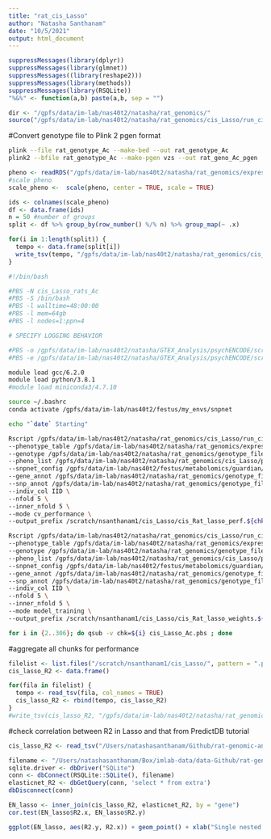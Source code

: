```yaml
---
title: "rat_cis_Lasso"
author: "Natasha Santhanam"
date: "10/5/2021"
output: html_document
---
```


```r
suppressMessages(library(dplyr))
suppressMessages(library(glmnet))
suppressMessages((library(reshape2)))
suppressMessages(library(methods))
suppressMessages(library(RSQLite))
"%&%" <- function(a,b) paste(a,b, sep = "")

dir <- "/gpfs/data/im-lab/nas40t2/natasha/rat_genomics/"
source("/gpfs/data/im-lab/nas40t2/natasha/rat_genomics/cis_Lasso/run_cis_Lasso.R")
```

#Convert genotype file to Plink 2 pgen format
```bash
plink --file rat_genotype_Ac --make-bed --out rat_genotype_Ac
plink2 --bfile rat_genotype_Ac --make-pgen vzs --out rat_geno_Ac_pgen
```

```r
pheno <- readRDS("/gpfs/data/im-lab/nas40t2/natasha/rat_genomics/expression/Ac_expression_transformed.RDS")
#scale pheno 
scale_pheno <-  scale(pheno, center = TRUE, scale = TRUE)

ids <- colnames(scale_pheno)
df <- data.frame(ids)
n = 50 #number of groups
split <- df %>% group_by(row_number() %/% n) %>% group_map(~ .x)

for(i in 1:length(split)) {
  tempo <- data.frame(split[i])
  write_tsv(tempo, "/gpfs/data/im-lab/nas40t2/natasha/rat_genomics/cis_Lasso/phenos/" %&% "phenolist"  %&% i %&% ".txt", col_names = FALSE)
}
```

```bash
#!/bin/bash

#PBS -N cis_Lasso_rats_Ac
#PBS -S /bin/bash
#PBS -l walltime=48:00:00
#PBS -l mem=64gb
#PBS -l nodes=1:ppn=4

# SPECIFY LOGGING BEHAVIOR

#PBS -o /gpfs/data/im-lab/nas40t2/natasha/GTEX_Analysis/psychENCODE/scripts/cis_Lasso_rats_Ac.out
#PBS -e /gpfs/data/im-lab/nas40t2/natasha/GTEX_Analysis/psychENCODE/scripts/cis_Lasso_rats_Ac.err

module load gcc/6.2.0 
module load python/3.8.1
#module load miniconda3/4.7.10

source ~/.bashrc
conda activate /gpfs/data/im-lab/nas40t2/festus/my_envs/snpnet

echo "`date` Starting"

Rscript /gpfs/data/im-lab/nas40t2/natasha/rat_genomics/cis_Lasso/run_cis_Lasso.R \
--phenotype_table /gpfs/data/im-lab/nas40t2/natasha/rat_genomics/expression/scaled_Ac_expression_transformed.txt \
--genotype /gpfs/data/im-lab/nas40t2/natasha/rat_genomics/genotype_files/rat_geno_Ac_pgen \
--pheno_list /gpfs/data/im-lab/nas40t2/natasha/rat_genomics/cis_Lasso/phenos/phenolist${chk}.txt \
--snpnet_config /gpfs/data/im-lab/nas40t2/festus/metabolomics/guardian/MetaboXcan/scripts/gw_lasso/snpnet_config.yaml \
--gene_annot /gpfs/data/im-lab/nas40t2/natasha/rat_genomics/genotype_files/snp_annot_by_chr/gene_annotation.RDS \
--snp_annot /gpfs/data/im-lab/nas40t2/natasha/rat_genomics/genotype_files/snp_annot_by_chr/snp_annotation.RDS \
--indiv_col IID \
--nfold 5 \
--inner_nfold 5 \
--mode cv_performance \
--output_prefix /scratch/nsanthanam1/cis_Lasso/cis_Rat_lasso_perf.${chk}

Rscript /gpfs/data/im-lab/nas40t2/natasha/rat_genomics/cis_Lasso/run_cis_Lasso.R \
--phenotype_table /gpfs/data/im-lab/nas40t2/natasha/rat_genomics/expression/scaled_Ac_expression_transformed.txt \
--genotype /gpfs/data/im-lab/nas40t2/natasha/rat_genomics/genotype_files/rat_geno_Ac_pgen \
--pheno_list /gpfs/data/im-lab/nas40t2/natasha/rat_genomics/cis_Lasso/phenos/phenolist${chk}.txt \
--snpnet_config /gpfs/data/im-lab/nas40t2/festus/metabolomics/guardian/MetaboXcan/scripts/gw_lasso/snpnet_config.yaml \
--gene_annot /gpfs/data/im-lab/nas40t2/natasha/rat_genomics/genotype_files/snp_annot_by_chr/gene_annotation.RDS \
--snp_annot /gpfs/data/im-lab/nas40t2/natasha/rat_genomics/genotype_files/snp_annot_by_chr/snp_annotation.RDS \
--indiv_col IID \
--nfold 5 \
--inner_nfold 5 \
--mode model_training \
--output_prefix /scratch/nsanthanam1/cis_Lasso/cis_Rat_lasso_weights.${chk}
```

```bash
for i in {2..306}; do qsub -v chk=${i} cis_Lasso_Ac.pbs ; done
```

#aggregate all chunks for performance
```r
filelist <- list.files("/scratch/nsanthanam1/cis_Lasso/", pattern = ".performance.tsv", full.names = TRUE)
cis_lasso_R2 <- data.frame()

for(fila in filelist) {
  tempo <- read_tsv(fila, col_names = TRUE)
  cis_lasso_R2 <- rbind(tempo, cis_lasso_R2)
}
#write_tsv(cis_lasso_R2, "/gpfs/data/im-lab/nas40t2/natasha/rat_genomics/cis_Lasso/Ac_cis_Lasso_doublenested_perf.txt", col_names = TRUE)
```



#check correlation between R2 in Lasso and that from PredictDB tutorial
```r
cis_lasso_R2 <- read_tsv("/Users/natashasanthanam/Github/rat-genomic-analysis/data/Ac_cis_Lasso_doublenested_perf.txt", col_names = TRUE) %>% rename(gene = phenotype)

filename <- "/Users/natashasanthanam/Box/imlab-data/data-Github/rat-genomic-analysis/sql/Ac_output_db.db"
sqlite.driver <- dbDriver("SQLite")
conn <- dbConnect(RSQLite::SQLite(), filename)
elasticnet_R2 <- dbGetQuery(conn, 'select * from extra')
dbDisconnect(conn)
```

```r
EN_lasso <- inner_join(cis_lasso_R2, elasticnet_R2, by = "gene")
cor.test(EN_lasso$R2.x, EN_lasso$R2.y)

ggplot(EN_lasso, aes(R2.y, R2.x)) + geom_point() + xlab("Single nested R2 from Elastic Net") + ylab("Double nested R2 from Lasso") + geom_abline()
```

